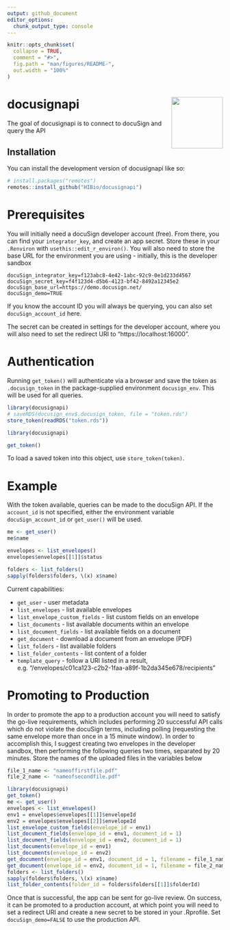```yaml
---
output: github_document
editor_options: 
  chunk_output_type: console
---
```


<!-- README.md is generated from README.Rmd. Please edit that file -->

```r
knitr::opts_chunk$set(
  collapse = TRUE,
  comment = "#>",
  fig.path = "man/figures/README-",
  out.width = "100%"
)
```

# docusignapi <img src="man/figures/logo.png" align="right" height="120" />

<!-- badges: start -->
<!-- badges: end -->

The goal of docusignapi is to connect to docuSign and query the API

## Installation

You can install the development version of docusignapi like so:

``` r
# install.packages("remotes")
remotes::install_github("HIBio/docusignapi")
```

# Prerequisites

You will initially need a docuSign developer account (free). From there, you 
can find your `integrator_key`, and create an app secret. Store these in 
your `.Renviron` with `usethis::edit_r_environ()`. You will also need to store
the base URL for the environment you are using - initially, this is the developer 
sandbox

```
docuSign_integrator_key=f123abc8-4e42-1abc-92c9-0e1d233d4567
docuSign_secret_key=f4f123d4-d5b6-4123-bf42-8492a12345e2
docuSign_base_url=https://demo.docusign.net/
docuSign_demo=TRUE
```

If you know the account ID you will always be querying, you can also set
`docuSign_account_id` here.

The secret can be created in settings for the developer account, where you will also 
need to set the redirect URI to "https://localhost:16000".

# Authentication

Running `get_token()` will authenticate via a browser and save the token as
`.docusign_token` in the package-supplied environment `docusign_env`. This will
be used for all queries.

```r
library(docusignapi)
# saveRDS(docusign_env$.docusign_token, file = "token.rds")
store_token(readRDS("token.rds"))
```

```r
library(docusignapi)

get_token()
```

To load a saved token into this object, use `store_token(token)`.

# Example

With the token available, queries can be made to the docuSign API. If the
`account_id` is not specified, either the environment variable
`docuSign_account_id` or `get_user()` will be used.

```r
me <- get_user()
me$name

envelopes <- list_envelopes()
envelopes$envelopes[[1]]$status

folders <- list_folders()
sapply(folders$folders, \(x) x$name)
```

Current capabilities:

* `get_user` - user metadata
* `list_envelopes` - list available envelopes
* `list_envelope_custom_fields` - list custom fields on an envelope
* `list_documents` - list available documents within an envelope
* `list_document_fields` - list available fields on a document
* `get_document` - download a document from an envelope (PDF)
* `list_folders` - list available folders
* `list_folder_contents` - list content of a folder
* `template_query` - follow a URI listed in a result, e.g. "/envelopes/c01ca123-c2b2-1faa-a89f-1b2da345e678/recipients"

# Promoting to Production

In order to promote the app to a production account you will need to satisfy the
go-live requirements, which includes performing 20 successful API calls which do 
not violate the docuSign terms, including polling (requesting the same envelope more 
than once in a 15 minute window). In order to accomplish this, I suggest creating 
two envelopes in the developer sandbox, then performing the following queries two times, 
separated by 20 minutes. Store the names of the uploaded files in the variables below

```r
file_1_name <- "nameoffirstfile.pdf"
file_2_name <- "nameofsecondfile.pdf" 

library(docusignapi)
get_token()
me <- get_user()
envelopes <- list_envelopes()
env1 = envelopes$envelopes[[1]]$envelopeId
env2 = envelopes$envelopes[[2]]$envelopeId
list_envelope_custom_fields(envelope_id = env1)
list_document_fields(envelope_id = env1, document_id = 1)
list_document_fields(envelope_id = env2, document_id = 1)
list_documents(envelope_id = env1)
list_documents(envelope_id = env2)
get_document(envelope_id = env1, document_id = 1, filename = file_1_name)
get_document(envelope_id = env2, document_id = 1, filename = file_2_name)
folders <- list_folders()
sapply(folders$folders, \(x) x$name)
list_folder_contents(folder_id = folders$folders[[1]]$folderId)
```

Once that is successful, the app can be sent for go-live review. On success, it can be promoted 
to a production account, at which point you will need to set a redirect URI and create a 
new secret to be stored in your .Rprofile. Set `docuSign_demo=FALSE` to use the 
production API.
